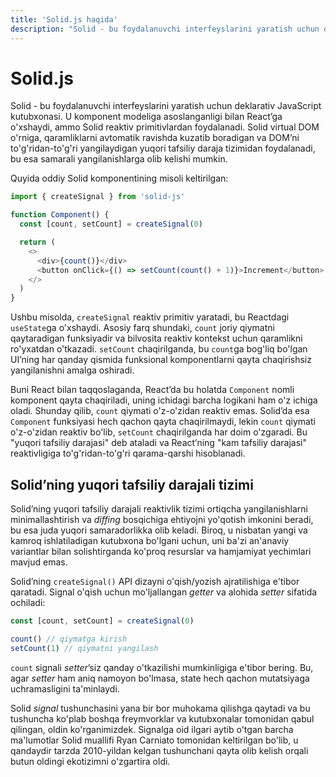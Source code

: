 ```yaml
---
title: 'Solid.js haqida'
description: "Solid - bu foydalanuvchi interfeyslarini yaratish uchun deklarativ JavaScript kutubxonasi. U komponent modeliga asoslanganligi bilan React’ga o'xshaydi, ammo Solid reaktiv primitivlardan foydalanadi. Solid virtual DOM o'rniga, qaramliklarni avtomatik ravishda kuzatib boradigan va DOM’ni to'g'ridan-to'g'ri yangilaydigan yuqori tafsiliy daraja tizimidan foydalanadi, bu esa samarali yangilanishlarga olib kelishi mumkin."
---
```


# Solid.js

Solid - bu foydalanuvchi interfeyslarini yaratish uchun deklarativ JavaScript kutubxonasi. U komponent modeliga asoslanganligi bilan React’ga o'xshaydi, ammo Solid reaktiv primitivlardan foydalanadi. Solid virtual DOM o'rniga, qaramliklarni avtomatik ravishda kuzatib boradigan va DOM’ni to'g'ridan-to'g'ri yangilaydigan yuqori tafsiliy daraja tizimidan foydalanadi, bu esa samarali yangilanishlarga olib kelishi mumkin.

Quyida oddiy Solid komponentining misoli keltirilgan:

```js copy
import { createSignal } from 'solid-js'

function Component() {
  const [count, setCount] = createSignal(0)

  return (
    <>
      <div>{count()}</div>
      <button onClick={() => setCount(count() + 1)}>Increment</button>
    </>
  )
}
```

Ushbu misolda, `createSignal` reaktiv primitiv yaratadi, bu Reactdagi `useState`ga o'xshaydi. Asosiy farq shundaki, `count` joriy qiymatni qaytaradigan funksiyadir va bilvosita reaktiv kontekst uchun qaramlikni ro'yxatdan o'tkazadi. `setCount` chaqirilganda, bu `count`ga bog'liq bo'lgan UI’ning har qanday qismida funksional komponentlarni qayta chaqirishsiz yangilanishni amalga oshiradi.

Buni React bilan taqqoslaganda, React’da bu holatda `Component` nomli komponent qayta chaqiriladi, uning ichidagi barcha logikani ham o'z ichiga oladi. Shunday qilib, `count` qiymati o'z-o'zidan reaktiv emas. Solid’da esa `Component` funksiyasi hech qachon qayta chaqirilmaydi, lekin `count` qiymati o'z-o'zidan reaktiv bo'lib, `setCount` chaqirilganda har doim o'zgaradi. Bu "yuqori tafsiliy darajasi" deb ataladi va React’ning "kam tafsiliy darajasi" reaktivligiga to'g'ridan-to'g'ri qarama-qarshi hisoblanadi.

## Solid’ning yuqori tafsiliy darajali tizimi

Solid’ning yuqori tafsiliy darajali reaktivlik tizimi ortiqcha yangilanishlarni minimallashtirish va _diffing_ bosqichiga ehtiyojni yo'qotish imkonini beradi, bu esa juda yuqori samaradorlikka olib keladi. Biroq, u nisbatan yangi va kamroq ishlatiladigan kutubxona bo'lgani uchun, uni ba'zi an'anaviy variantlar bilan solishtirganda ko'proq resurslar va hamjamiyat yechimlari mavjud emas.

Solid’ning `createSignal()` API dizayni o'qish/yozish ajratilishiga e'tibor qaratadi. Signal o'qish uchun mo'ljallangan _getter_ va alohida _setter_ sifatida ochiladi:

```js copy
const [count, setCount] = createSignal(0)

count() // qiymatga kirish
setCount(1) // qiymatni yangilash
```

`count` signali _setter_’siz qanday o'tkazilishi mumkinligiga e'tibor bering. Bu, agar _setter_ ham aniq namoyon bo'lmasa, state hech qachon mutatsiyaga uchramasligini ta'minlaydi.

Solid _signal_ tushunchasini yana bir bor muhokama qilishga qaytadi va bu tushuncha ko'plab boshqa freymvorklar va kutubxonalar tomonidan qabul qilingan, oldin ko'rganimizdek. Signalga oid ilgari aytib o'tgan barcha ma'lumotlar Solid muallifi Ryan Carniato tomonidan keltirilgan bo'lib, u qandaydir tarzda 2010-yildan kelgan tushunchani qayta olib kelish orqali butun oldingi ekotizimni o'zgartira oldi.
